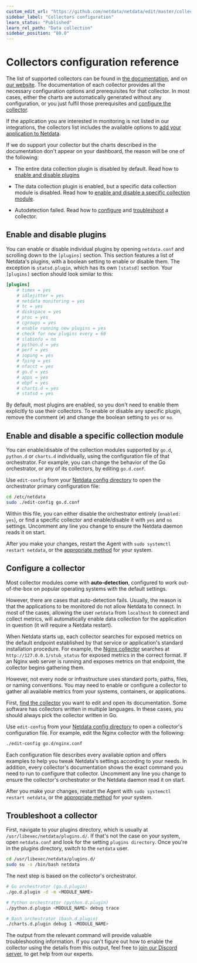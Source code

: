 ```yaml
---
custom_edit_url: "https://github.com/netdata/netdata/edit/master/collectors/REFERENCE.md"
sidebar_label: "Collectors configuration"
learn_status: "Published"
learn_rel_path: "Data collection"
sidebar_position: "80.0"
---
```



# Collectors configuration reference

The list of supported collectors can be found in [the documentation](/docs/data-collection/monitor-anything), 
and on [our website](https://www.netdata.cloud/integrations). The documentation of each collector provides all the 
necessary configuration options and prerequisites for that collector. In most cases, either the charts are automatically generated 
without any configuration, or you just fulfil those prerequisites and [configure the collector](#configure-a-collector).

If the application you are interested in monitoring is not listed in our integrations, the collectors list includes 
the available options to 
[add your application to Netdata](/docs/data-collection/monitor-anything#add-your-application-to-netdata).

If we do support your collector but the charts described in the documentation don't appear on your dashboard, the reason will 
be one of the following:

-   The entire data collection plugin is disabled by default. Read how to [enable and disable plugins](#enable-and-disable-plugins)

-   The data collection plugin is enabled, but a specific data collection module is disabled. Read how to
    [enable and disable a specific collection module](#enable-and-disable-a-specific-collection-module). 

-   Autodetection failed. Read how to [configure](#configure-a-collector) and [troubleshoot](#troubleshoot-a-collector) a collector.

## Enable and disable plugins

You can enable or disable individual plugins by opening `netdata.conf` and scrolling down to the `[plugins]` section.
This section features a list of Netdata's plugins, with a boolean setting to enable or disable them. The exception is
`statsd.plugin`, which has its own `[statsd]` section. Your `[plugins]` section should look similar to this:

```conf
[plugins]
	# timex = yes
	# idlejitter = yes
	# netdata monitoring = yes
	# tc = yes
	# diskspace = yes
	# proc = yes
	# cgroups = yes
	# enable running new plugins = yes
	# check for new plugins every = 60
	# slabinfo = no
	# python.d = yes
	# perf = yes
	# ioping = yes
	# fping = yes
	# nfacct = yes
	# go.d = yes
	# apps = yes
	# ebpf = yes
	# charts.d = yes
	# statsd = yes
```

By default, most plugins are enabled, so you don't need to enable them explicitly to use their collectors. To enable or
disable any specific plugin, remove the comment (`#`) and change the boolean setting to `yes` or `no`.

## Enable and disable a specific collection module

You can enable/disable of the collection modules supported by `go.d`, `python.d` or `charts.d` individually, using the 
configuration file of that orchestrator. For example, you can change the behavior of the Go orchestrator, or any of its 
collectors, by editing `go.d.conf`.

Use `edit-config` from your [Netdata config directory](/docs/getting-started/manage-and-configure/configuration#the-netdata-config-directory) 
to open the orchestrator primary configuration file:

```bash
cd /etc/netdata
sudo ./edit-config go.d.conf
```

Within this file, you can either disable the orchestrator entirely (`enabled: yes`), or find a specific collector and
enable/disable it with `yes` and `no` settings. Uncomment any line you change to ensure the Netdata daemon reads it on
start.

After you make your changes, restart the Agent with `sudo systemctl restart netdata`, or the [appropriate
method](/docs/getting-started/manage-and-configure/start-stop-or-restart-the-netdata-agent) for your system.

## Configure a collector

Most collector modules come with **auto-detection**, configured to work out-of-the-box on popular operating systems with
the default settings. 

However, there are cases that auto-detection fails. Usually, the reason is that the applications to be monitored do not
allow Netdata to connect. In most of the cases, allowing the user `netdata` from `localhost` to connect and collect
metrics, will automatically enable data collection for the application in question (it will require a Netdata restart).

When Netdata starts up, each collector searches for exposed metrics on the default endpoint established by that service
or application's standard installation procedure. For example, 
the [Nginx collector](/docs/data-collection/monitor-anything/Webapps/NGINX) searches at
`http://127.0.0.1/stub_status` for exposed metrics in the correct format. If an Nginx web server is running and exposes
metrics on that endpoint, the collector begins gathering them.

However, not every node or infrastructure uses standard ports, paths, files, or naming conventions. You may need to
enable or configure a collector to gather all available metrics from your systems, containers, or applications.

First, [find the collector](/docs/data-collection/monitor-anything) you want to edit 
and open its documentation. Some software has collectors written in multiple languages. In these cases, you should always 
pick the collector written in Go.

Use `edit-config` from your 
[Netdata config directory](/docs/getting-started/manage-and-configure/configuration#the-netdata-config-directory) 
to open a collector's configuration file. For example, edit the Nginx collector with the following:

```bash
./edit-config go.d/nginx.conf
```

Each configuration file describes every available option and offers examples to help you tweak Netdata's settings
according to your needs. In addition, every collector's documentation shows the exact command you need to run to
configure that collector. Uncomment any line you change to ensure the collector's orchestrator or the Netdata daemon
read it on start.

After you make your changes, restart the Agent with `sudo systemctl restart netdata`, or the [appropriate
method](/docs/getting-started/manage-and-configure/start-stop-or-restart-the-netdata-agent) for your system.

## Troubleshoot a collector

First, navigate to your plugins directory, which is usually at `/usr/libexec/netdata/plugins.d/`. If that's not the case
on your system, open `netdata.conf` and look for the setting `plugins directory`. Once you're in the plugins directory,
switch to the `netdata` user.

```bash
cd /usr/libexec/netdata/plugins.d/
sudo su -s /bin/bash netdata
```

The next step is based on the collector's orchestrator. 

```bash
# Go orchestrator (go.d.plugin)
./go.d.plugin -d -m <MODULE_NAME>

# Python orchestrator (python.d.plugin)
./python.d.plugin <MODULE_NAME> debug trace

# Bash orchestrator (bash.d.plugin)
./charts.d.plugin debug 1 <MODULE_NAME>
```

The output from the relevant command will provide valuable troubleshooting information. If you can't figure out how to
enable the collector using the details from this output, feel free to [join our Discord server](https://discord.com/invite/mPZ6WZKKG2), 
to get help from our experts.
